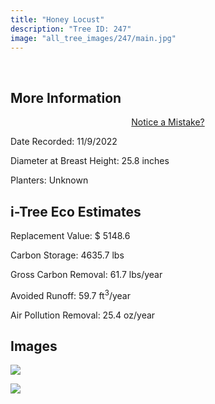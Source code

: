 ```yaml
---
title: "Honey Locust"
description: "Tree ID: 247"
image: "all_tree_images/247/main.jpg"
---
```


<br>

## **More Information**
::: column-margin
<center><a class="button" href="https://forms.gle/W6f5nwYxrM33hF4f7">Notice a Mistake?</a></center>
:::


Date Recorded:  11/9/2022

Diameter at Breast Height:  25.8  inches

Planters:  Unknown

## **i-Tree Eco Estimates**


 Replacement Value: $ 5148.6

 Carbon Storage:  4635.7  lbs

 Gross Carbon Removal:  61.7  lbs/year

 Avoided Runoff:  59.7  ft<sup>3</sup>/year

 Air Pollution Removal:  25.4  oz/year

## **Images**


 ![](all_tree_images/247/IMG_7277.jpg)

 ![](all_tree_images/247/main.jpg)
